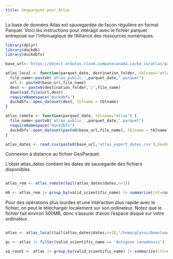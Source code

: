 ```yaml
---
title: Geoparquet pour Atlas 
---
```


La base de données Atlas est sauvegardée de façon régulière en format Parquet. Voici les instructions pour intéragir avec le fichier parquet entreposé sur l'infonuagique de l'Alliance des ressources numériques. 

```r
library(dplyr)
library(duckdb)
library(duckdbfs)

base_url<-'https://object-arbutus.cloud.computecanada.ca/bq-io/atlas/parquet/'

atlas_local <- function(parquet_date, destination_folder, tblname="atlas"){
  file_name<-paste0('atlas_public_',parquet_date,".parquet")
  url <- paste0(base_url,file_name)
  dest <- paste0(destination_folder,'/',file_name)
  download.file(url,dest)
  requireNamespace("duckdbfs")
  duckdbfs::open_dataset(dest, tblname = tblname)
}

atlas_remote <- function(parquet_date, tblname="atlas") {
  file_name<-paste0('atlas_public_',parquet_date,".parquet")
  requireNamespace("duckdbfs")
  duckdbfs::open_dataset(paste0(base_url,file_name), tblname = tblname)
}

atlas_dates <- read.csv(paste0(base_url,'atlas_export_dates.csv'),header=FALSE, col.names=c('dates'))
```

Connexion à distance au fichier GeoParquet. 

L'objet atlas_dates contient les dates de sauvegarde des fichiers disponibles. 

```r

atlas_rem <- atlas_remote(tail(atlas_dates$dates,n=1))

mb <- atlas_rem |> group_by(valid_scientific_name) |> summarize(cnt=count()) |> arrange(desc(cnt)) |> collect()
```

Pour des opérations plus lourdes et une intéraction plus rapide avec le fichier, on peut le télécharger localement sur son ordinateur. Notez que le fichier fait environ 500MB, donc s'assurer d'avoir l'espace disque sur votre ordinateur. 
```r

atlas <- atlas_local(tail(atlas_dates$dates,n=1),'/home/glaroc/Downloads/')

gc <- atlas |> filter(valid_scientific_name == 'Antigone canadensis') |> collect()

sp_count <- atlas |> group_by(valid_scientific_name) |> summarize(cnt=count()) |> arrange(desc(cnt)) |> collect()
```

